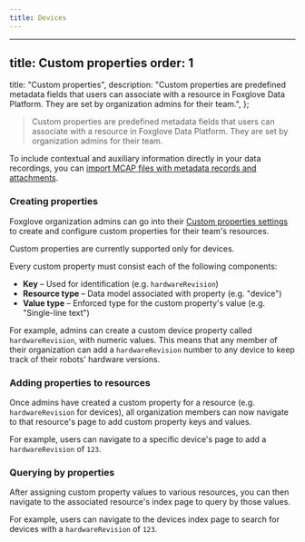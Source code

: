 ```yaml
---
title: Devices
---
```


---
title: Custom properties
order: 1
---

  title: "Custom properties",
  description:
    "Custom properties are predefined metadata fields that users can associate with a resource in Foxglove Data Platform. They are set by organization admins for their team.",
};

> Custom properties are predefined metadata fields that users can associate with a resource in Foxglove Data Platform. They are set by organization admins for their team.

To include contextual and auxiliary information directly in your data recordings, you can [import MCAP files with metadata records and attachments](/docs/data-platform/importing-data#import-data).

### Creating properties

Foxglove organization admins can go into their [Custom properties settings](/settings/custom-properties) to create and configure custom properties for their team's resources.

Custom properties are currently supported only for devices.

Every custom property must consist each of the following components:

- **Key** – Used for identification (e.g. `hardwareRevision`)
- **Resource type** – Data model associated with property (e.g. "device")
- **Value type** – Enforced type for the custom property's value (e.g. "Single-line text")

For example, admins can create a custom device property called `hardwareRevision`, with numeric values. This means that any member of their organization can add a `hardwareRevision` number to any device to keep track of their robots' hardware versions.

### Adding properties to resources

Once admins have created a custom property for a resource (e.g. `hardwareRevision` for devices), all organization members can now navigate to that resource's page to add custom property keys and values.

For example, users can navigate to a specific device's page to add a `hardwareRevision` of `123`.

### Querying by properties

After assigning custom property values to various resources, you can then navigate to the associated resource's index page to query by those values.

For example, users can navigate to the devices index page to search for devices with a `hardwareRevision` of `123`.
